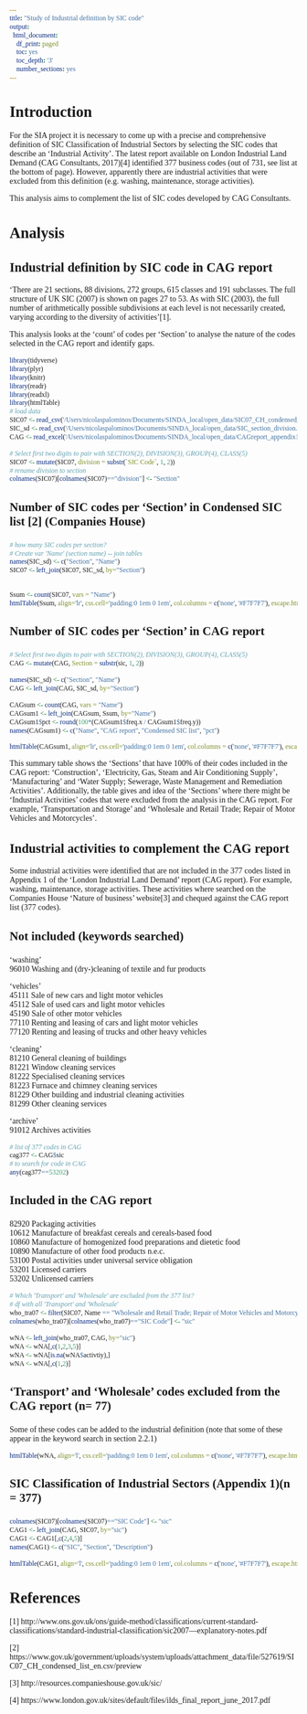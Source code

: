 ```yaml
---
title: "Study of Industrial definition by SIC code"
output:
  html_document:
    df_print: paged
    toc: yes
    toc_depth: '3'
    number_sections: yes
---
```

<style>
* {
  font-family: "Palatino"
}

h1{
    font-size: 190%
}

h2{
    font-size: 160%
}

h3{
    font-size: 150%
}

h4{
    font-size: 130%
}

h5{
    font-size: 110%
}

h6{
    font-size: 90%
}
</style>


# Introduction

For the SIA project it is necessary to come up with a precise and comprehensive definition of SIC Classification of Industrial Sectors by selecting the SIC codes that describe an 'Industrial Activity'. The latest report available on London Industrial Land Demand (CAG Consultants, 2017)[4] identified 377 business codes (out of 731, see list at the bottom of page). However, apparently there are industrial activities that were excluded from this definition (e.g. washing, maintenance, storage activities). 

This analysis aims to complement the list of SIC codes developed by CAG Consultants. 

# Analysis

## Industrial definition by SIC code in CAG report

'There are 21 sections, 88 divisions, 272 groups, 615 classes and 191 subclasses. The full structure of UK SIC (2007) is shown on pages 27 to 53. As with SIC (2003), the full number of arithmetically possible subdivisions at each level is not necessarily created, varying according to the diversity of activities'[1].

This analysis looks at the 'count' of codes per 'Section' to analyse the nature of the codes selected in the CAG report and identify gaps.

```r
library(tidyverse)
library(plyr)
library(knitr)
library(readr)
library(readxl)
library(htmlTable)
# load data
SIC07 <- read_csv('/Users/nicolaspalominos/Documents/SINDA_local/open_data/SIC07_CH_condensed_list_en.csv')
SIC_sd <- read_csv('/Users/nicolaspalominos/Documents/SINDA_local/open_data/SIC_section_division.csv', col_names = FALSE )
CAG <- read_excel('/Users/nicolaspalominos/Documents/SINDA_local/open_data/CAGreport_appendix1.xlsx')

# Select first two digits to pair with SECTION(2), DIVISION(3), GROUP(4), CLASS(5)
SIC07 <- mutate(SIC07, division = substr(`SIC Code`, 1, 2))
# rename division to section
colnames(SIC07)[colnames(SIC07)=="division"] <- "Section"
```

### Number of SIC codes per 'Section' in Condensed SIC list [2] (Companies House)

```r
# how many SIC codes per section?
# Create var 'Name' (section name) -- join tables
names(SIC_sd) <- c("Section", "Name")
SIC07 <- left_join(SIC07, SIC_sd, by="Section")


Ssum <- count(SIC07, vars = "Name")
htmlTable(Ssum, align='lr', css.cell='padding:0 1em 0 1em', col.columns = c('none', '#F7F7F7'), escape.html =F)
```

### Number of SIC codes per 'Section' in CAG report

```r
# Select first two digits to pair with SECTION(2), DIVISION(3), GROUP(4), CLASS(5)
CAG <- mutate(CAG, Section = substr(sic, 1, 2))

names(SIC_sd) <- c("Section", "Name")
CAG <- left_join(CAG, SIC_sd, by="Section")

CAGsum <- count(CAG, vars = "Name")
CAGsum1 <- left_join(CAGsum, Ssum, by="Name")
CAGsum1$pct <- round(100*(CAGsum1$freq.x / CAGsum1$freq.y))
names(CAGsum1) <- c("Name", "CAG report", "Condensed SIC list", "pct")

htmlTable(CAGsum1, align='lr', css.cell='padding:0 1em 0 1em', col.columns = c('none', '#F7F7F7'), escape.html =F)

```

This summary table shows the 'Sections' that have 100% of their codes included in the CAG report: 'Construction', 'Electricity, Gas, Steam and Air Conditioning Supply', 'Manufacturing' and 'Water Supply; Sewerage, Waste Management and Remediation Activities'. Additionally, the table gives and idea of the 'Sections' where there might be 'Industrial Activities' codes that were excluded from the analysis in the CAG report. For example, 'Transportation and Storage' and 'Wholesale and Retail Trade; Repair of Motor Vehicles and Motorcycles'.

## Industrial activities to complement the CAG report

Some industrial activities were identified that are not included in the 377 codes listed in Appendix 1 of the 'London Industrial Land Demand' report (CAG report). For example, washing, maintenance, storage activities. These activities where searched on the Companies House 'Nature of business' website[3] and chequed against the CAG report list (377 codes).

### Not included (keywords searched)

'washing'  
96010	Washing and (dry-)cleaning of textile and fur products  

'vehicles'  
45111	Sale of new cars and light motor vehicles  
45112	Sale of used cars and light motor vehicles  
45190	Sale of other motor vehicles  
77110	Renting and leasing of cars and light motor vehicles  
77120	Renting and leasing of trucks and other heavy vehicles  

'cleaning'  
81210	General cleaning of buildings  
81221	Window cleaning services  
81222	Specialised cleaning services  
81223	Furnace and chimney cleaning services  
81229	Other building and industrial cleaning activities  
81299	Other cleaning services  

'archive'  
91012	Archives activities  

```r
# list of 377 codes in CAG 
cag377 <- CAG$sic
# to search for code in CAG
any(cag377==53202)
```

### Included in the CAG report

82920	Packaging activities  
10612	Manufacture of breakfast cereals and cereals-based food  
10860	Manufacture of homogenized food preparations and dietetic food  
10890	Manufacture of other food products n.e.c.  
53100	Postal activities under universal service obligation  
53201	Licensed carriers  
53202	Unlicensed carriers  

```r
# Which 'Transport' and 'Wholesale' are excluded from the 377 list?
# df with all 'Transport' and 'Wholesale'
who_tra07 <- filter(SIC07, Name == "Wholesale and Retail Trade; Repair of Motor Vehicles and Motorcycles" | Name == "Transportation and Storage")
colnames(who_tra07)[colnames(who_tra07)=="SIC Code"] <- "sic"
```

```r
wNA <- left_join(who_tra07, CAG, by="sic")
wNA <- wNA[,c(1,2,3,5)]
wNA <- wNA[is.na(wNA$activtiy),]
wNA <- wNA[,c(1,2)]
```

### 'Transport' and 'Wholesale' codes excluded from the CAG report (n= 77)

Some of these codes can be added to the industrial definition (note that some of these appear in the keyword search in section 2.2.1)

```r
htmlTable(wNA, align='l', css.cell='padding:0 1em 0 1em', col.columns = c('none', '#F7F7F7'), escape.html =F)
```

### SIC Classification of Industrial Sectors (Appendix 1)(n = 377)
```r
colnames(SIC07)[colnames(SIC07)=="SIC Code"] <- "sic"
CAG1 <- left_join(CAG, SIC07, by="sic")
CAG1 <- CAG1[,c(2,4,5)]
names(CAG1) <- c("SIC", "Section", "Description")

htmlTable(CAG1, align='l', css.cell='padding:0 1em 0 1em', col.columns = c('none', '#F7F7F7'), escape.html =F)
```

# References

[1] http://www.ons.gov.uk/ons/guide-method/classifications/current-standard-classifications/standard-industrial-classification/sic2007---explanatory-notes.pdf  

[2] https://www.gov.uk/government/uploads/system/uploads/attachment_data/file/527619/SIC07_CH_condensed_list_en.csv/preview  

[3] http://resources.companieshouse.gov.uk/sic/  

[4] https://www.london.gov.uk/sites/default/files/ilds_final_report_june_2017.pdf  
  

